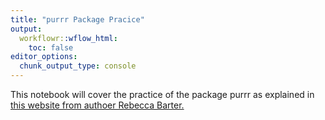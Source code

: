 ```yaml
---
title: "purrr Package Pracice"
output:
  workflowr::wflow_html:
    toc: false
editor_options:
  chunk_output_type: console
---
```


This notebook will cover the practice of the package purrr as explained in [this website from authoer Rebecca Barter.](http://www.rebeccabarter.com/blog/2019-08-19_purrr/)


